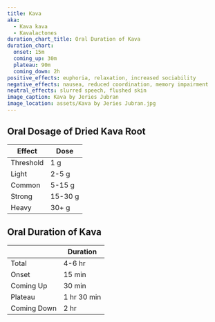```yaml
---
title: Kava
aka:
  - Kava kava
  - Kavalactones
duration_chart_title: Oral Duration of Kava
duration_chart:
  onset: 15m
  coming_up: 30m
  plateau: 90m
  coming_down: 2h
positive_effects: euphoria, relaxation, increased sociability
negative_effects: nausea, reduced coordination, memory impairment
neutral_effects: slurred speech, flushed skin
image_caption: Kava by Jeries Jubran
image_location: assets/Kava by Jeries Jubran.jpg
---
```


## Oral Dosage of Dried Kava Root
| Effect | Dose |
| --- | --- |
| Threshold | 1 g |
| Light | 2-5 g |
| Common | 5-15 g |
| Strong | 15-30 g |
| Heavy | 30+ g |

## Oral Duration of Kava
|  | Duration |
| --- | --- |
| Total | 4-6 hr |
| Onset | 15 min |
| Coming Up | 30 min |
| Plateau | 1 hr 30 min |
| Coming Down | 2 hr |





